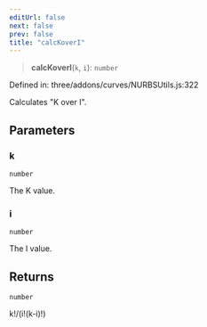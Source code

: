 ```yaml
---
editUrl: false
next: false
prev: false
title: "calcKoverI"
---
```


> **calcKoverI**(`k`, `i`): `number`

Defined in: three/addons/curves/NURBSUtils.js:322

Calculates "K over I".

## Parameters

### k

`number`

The K value.

### i

`number`

The I value.

## Returns

`number`

k!/(i!(k-i)!)
